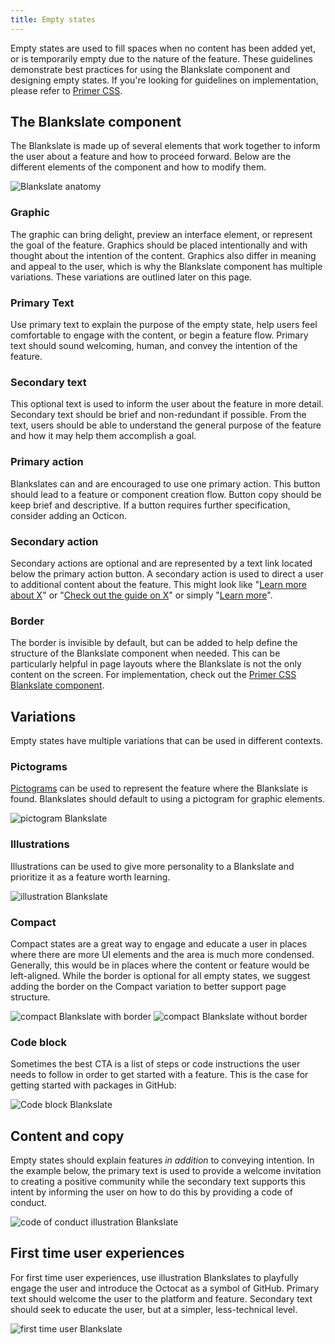 ```yaml
---
title: Empty states
---
```



Empty states are used to fill spaces when no content has been added yet, or is temporarily empty due to the nature of the feature. These guidelines demonstrate best practices for using the Blankslate component and designing empty states. If you're looking for guidelines on implementation, please refer to [Primer CSS](https://primer.style/css/components/blankslate).

## The Blankslate component
The Blankslate is made up of several elements that work together to inform the user about a feature and how to proceed forward. Below are the different elements of the component and how to modify them.

![Blankslate anatomy](https://user-images.githubusercontent.com/6846673/62806713-78795380-baa8-11e9-9cbd-1a56fef3247b.png)

### Graphic
The graphic can bring delight, preview an interface element, or represent the goal of the feature. Graphics should be placed intentionally and with thought about the intention of the content. Graphics also differ in meaning and appeal to the user, which is why the Blankslate component has multiple variations. These variations are outlined later on this page.

### Primary Text
Use primary text to explain the purpose of the empty state, help users feel comfortable to engage with the content, or begin a feature flow. Primary text should sound welcoming, human, and convey the intention of the feature.

### Secondary text
This optional text is used to inform the user about the feature in more detail. Secondary text should be brief and non-redundant if possible. From the text, users should  be able to understand the general purpose of the feature and how it may help them accomplish a goal.

### Primary action
Blankslates can and are encouraged to use one primary action. This button should lead to a feature or component creation flow. Button copy should be keep brief and descriptive. If a button requires further specification, consider adding an Octicon.

### Secondary action
Secondary actions are optional and are represented by a text link located below the primary action button. A secondary action is used to direct a user to additional content about the feature. This might look like "[Learn more about X](#)" or "[Check out the guide on X](#)" or simply "[Learn more](#)".

### Border
The border is invisible by default, but can be added to help define the structure of the Blankslate component when needed. This can be particularly helpful in page layouts where the Blankslate is not the only content on the screen. For implementation, check out the [Primer CSS Blankslate component](https://primer.style/css/components/blankslate#add-border).

## Variations
Empty states have multiple variations that can be used in different contexts.

### Pictograms
[Pictograms](https://ghicons.github.com/) can be used to represent the feature where the Blankslate is found. Blankslates should default to using a pictogram for graphic elements.

![pictogram Blankslate](https://user-images.githubusercontent.com/6846673/62806619-39e39900-baa8-11e9-9de0-5b2f511d63da.png)

### Illustrations
Illustrations can be used to give more personality to a Blankslate and prioritize it as a feature worth learning.

![illustration Blankslate](https://user-images.githubusercontent.com/6846673/63133678-20948e00-bf7b-11e9-8774-9474d961c4b9.png)

### Compact
Compact states are a great way to engage and educate a user in places where there are more UI elements and the area is much more condensed. Generally, this would be in places where the content or feature would be left-aligned. While the border is optional for all empty states, we suggest adding the border on the Compact variation to better support page structure.

<Text textAlign="center">
  <Flex alignItems="center" flexDirection="row" mt="4" mb="4">
    <Box width={6 / 12} mr="4">
      <img alt="compact Blankslate with border" src="https://user-images.githubusercontent.com/6846673/63132959-e1b10900-bf77-11e9-9ddc-2060cf70dd73.png" />
    </Box>
    <Box width={6 / 12} mr="4">
      <img alt="compact Blankslate without border" src="https://user-images.githubusercontent.com/6846673/63132935-c0e8b380-bf77-11e9-8cbc-410e574c7a08.png" />
    </Box>
  </Flex>
</Text>

### Code block
Sometimes the best CTA is a list of steps or code instructions the user needs to follow in order to get started with a feature. This is the case for getting started with packages in GitHub:

![Code block Blankslate](https://user-images.githubusercontent.com/589285/64209577-b83c1c80-ce55-11e9-8b61-8d82713b56a6.png)

## Content and copy
Empty states should explain features _in addition_ to conveying intention. In the example below, the primary text is used to provide a welcome invitation to creating a positive community while the secondary text supports this intent by informing the user on how to do this by providing a code of conduct.

![code of conduct illustration Blankslate](https://user-images.githubusercontent.com/6846673/62806616-394b0280-baa8-11e9-8a5e-45f0c51aaa22.png)

## First time user experiences
For first time user experiences, use illustration Blankslates to playfully engage the user and introduce the Octocat as a symbol of GitHub. Primary text should welcome the user to the platform and feature. Secondary text should seek to educate the user, but at a simpler, less-technical level.

![first time user Blankslate](https://user-images.githubusercontent.com/6846673/62813307-efb9e200-babe-11e9-93e7-a6fd45d7f942.png)
